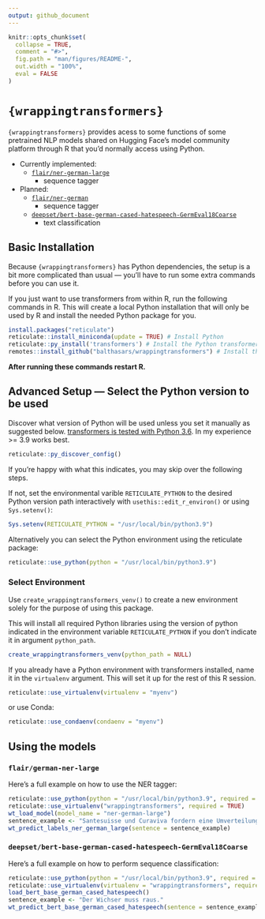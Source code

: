 ```yaml
---
output: github_document
---
```


<!-- README.md is generated from README.Rmd. Please edit that file -->

```r
knitr::opts_chunk$set(
  collapse = TRUE,
  comment = "#>",
  fig.path = "man/figures/README-",
  out.width = "100%",
  eval = FALSE
)
```

# `{wrappingtransformers}`

<!-- badges: start -->
<!-- badges: end -->

`{wrappingtransformers}` provides acess to some functions of some pretrained NLP models shared on Hugging Face's model community platform through R that you'd normally access using Python.

- Currently implemented:
  - [`flair/ner-german-large`](https://huggingface.co/flair/ner-german-large)
    - sequence tagger
- Planned:
  - [`flair/ner-german`](https://huggingface.co/flair/ner-german)
    - sequence tagger
  - [`deepset/bert-base-german-cased-hatespeech-GermEval18Coarse`](https://huggingface.co/deepset/bert-base-german-cased-hatespeech-GermEval18Coarse)
    - text classification

## Basic Installation

Because `{wrappingtransformers}` has Python dependencies, the setup is a bit more complicated than usual — you'll have to run some extra commands before you can use it.

If you just want to use transformers from within R, run the following commands in R. This will create a local Python installation that will only be used by R and install the needed Python package for you.

```r
install.packages("reticulate")
reticulate::install_miniconda(update = TRUE) # Install Python
reticulate::py_install('transformers') # Install the Python transformers package
remotes::install_github("balthasars/wrappingtransformers") # Install this package
```

__After running these commands restart R.__

## Advanced Setup — Select the Python version to be used 

Discover what version of Python will be used unless you set it manually as suggested below. [transformers is tested with Python 3.6](https://github.com/huggingface/transformers). 
In my experience >= 3.9 works best.

```r
reticulate::py_discover_config()
```

If you're happy with what this indicates, you may skip over the following steps.

If not, set the environmental varible `RETICULATE_PYTHON` to the desired Python version path interactively with `usethis::edit_r_environ()` or using `Sys.setenv()`:

```r
Sys.setenv(RETICULATE_PYTHON = "/usr/local/bin/python3.9")
```


Alternatively you can select the Python environment using the reticulate package:

```r
reticulate::use_python(python = "/usr/local/bin/python3.9")
```

### Select Environment

Use `create_wrappingtransformers_venv()` to create a new environment solely for the purpose of using this package. 

This will install all required Python libraries using the version of python indicated in the environment variable `RETICULATE_PYTHON` if you don't indicate it in argument `python_path`. 

```r
create_wrappingtransformers_venv(python_path = NULL)
```

If you already have a Python environment with transformers installed, name it in the `virtualenv` argument. 
This will set it up for the rest of this R session.

```r
reticulate::use_virtualenv(virtualenv = "myenv")
```

or use Conda:

```r
reticulate::use_condaenv(condaenv = "myenv")
```

## Using the models


### `flair/german-ner-large`

Here's a full example on how to use the NER tagger:

```r
reticulate::use_python(python = "/usr/local/bin/python3.9", required = TRUE)
reticulate::use_virtualenv("wrappingtransformers", required = TRUE)
wt_load_model(model_name = "ner-german-large")
sentence_example <- "Santesuisse und Curaviva fordern eine Umverteilung"
wt_predict_labels_ner_german_large(sentence = sentence_example)
```

### `deepset/bert-base-german-cased-hatespeech-GermEval18Coarse`

Here's a full example on how to perform sequence classification:

```r
reticulate::use_python(python = "/usr/local/bin/python3.9", required = TRUE)
reticulate::use_virtualenv(virtualenv = "wrappingtransformers", required = TRUE)
load_bert_base_german_cased_hatespeech()
sentence_example <- "Der Wichser muss raus."
wt_predict_bert_base_german_cased_hatespeech(sentence = sentence_example)
```
